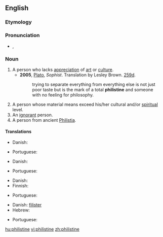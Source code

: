 ==English==
{{rft}}

===Etymology===
{{rfe}}

===Pronunciation===
* {{a|UK{}} {{IPA|/ˈfɪl.ɪ.staɪn/}}, {{SAMPA|/"fIl.I.staIn/}}

===Noun===
{{en-noun}}

# A person who lacks [[appreciation]] of [[art]] or [[culture]].
#* '''2005''', [[w:Plato|Plato]], ''Sophist''.  Translation by Lesley Brown. [[w:Stephanus pagination|259d]].
#*: trying to separate everything from everything else is not just poor taste but is the mark of a total '''philistine''' and someone with no feeling for philosophy.
# A person whose material means exceed his/her cultural and/or [[spiritual]] level.
# An [[ignorant]] person.
# A person from ancient [[Philistia]].

====Translations====
{{trans-top|Person lacking appreciation of culture}}
* Danish: {{t-|da|spidsborger}}
{{trans-mid}}
* Portuguese: {{t-|pt|filisteu|m}}
{{trans-bottom}}

{{trans-top|Person with higher material than spiritual level}}
* Danish: {{t-|da|spidsborger}}
{{trans-mid}}
* Portuguese: {{t-|pt|filisteu|m}}
{{trans-bottom}}

{{trans-top|Ignorant person}}
* Danish: {{t-|da|spidsborger}}
* Finnish: {{t-|fi|filistealainen}}
{{trans-mid}}
* Portuguese: {{t-|pt|filisteu|m}}
{{trans-bottom}}

{{trans-top|Person from Philistia}}
* Danish: [[filister]]
* Hebrew: {{he-translation|פלשתי|P"lishti}} {{m}}
{{trans-mid}}
* Portuguese: {{t-|pt|filisteu|m}}
{{trans-bottom}}

[[hu:philistine]]
[[vi:philistine]]
[[zh:philistine]]